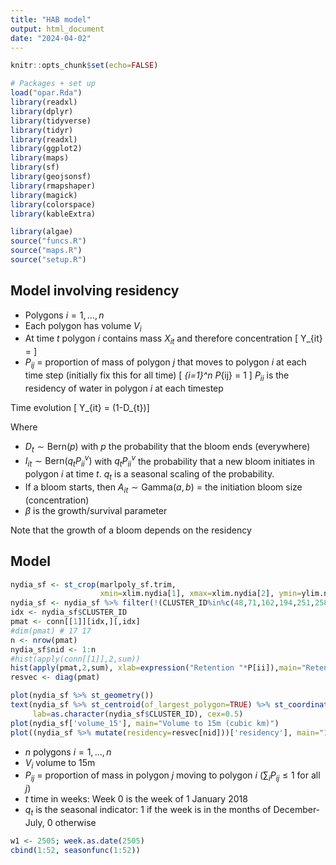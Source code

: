 ```yaml
---
title: "HAB model"
output: html_document
date: "2024-04-02"
---
```


```r
knitr::opts_chunk$set(echo=FALSE)
```

```r
# Packages + set up
load("opar.Rda")
library(readxl)
library(dplyr)
library(tidyverse)
library(tidyr)
library(readxl)
library(ggplot2)
library(maps)
library(sf)
library(geojsonsf)
library(rmapshaper)
library(magick)
library(colorspace)
library(kableExtra)

library(algae)
source("funcs.R")
source("maps.R")
source("setup.R")
```

## Model involving residency

* Polygons $i=1,\ldots,n$
* Each polygon has volume $V_i$
* At time $t$ polygon $i$ contains mass $X_{it}$ and therefore concentration
  \[
     Y_{it} = \frac{X_{it}}{V_i}
  \]
* $P_{ij}$ = proportion of mass of polygon $j$ that moves to polygon $i$ at each time step (initially fix this for all time)
  \[
      \sum_{i=1}^n P_{ij} = 1 \qquad \text{(mass conservation)}
  \]
  $P_{ii}$ is the residency of water in polygon $i$ at each timestep

Time evolution
\[
   Y_{it} = (1-D_{t})\left[I_{it}A_{it} + \beta (P_{ii}/P_0)^{\lambda_2} V_i^{-1}\sum_{j=1}^n P_{ij} (P_{jj}/P_0)^{\lambda_1} V_j Y_{j,t-1}\right]
\]

Where

 * $D_{t}\sim\text{Bern}(p)$ with $p$ the probability that the bloom ends (everywhere)
 * $I_{it}\sim\text{Bern}(q_t P_{ii}^\nu)$ with $q_tP_{ii}^\nu$ the probability that a new bloom initiates
   in polygon $i$ at time $t$.  $q_t$ is a seasonal scaling of the probability.
 * If a bloom starts, then $A_{it}\sim\text{Gamma}(a,b)$ = the initiation bloom size (concentration)
 * $\beta$ is the growth/survival parameter

Note that the growth of a bloom depends on the residency


## Model

```r
nydia_sf <- st_crop(marlpoly_sf.trim, 
                    xmin=xlim.nydia[1], xmax=xlim.nydia[2], ymin=ylim.nydia[1], ymax=ylim.nydia[2])
nydia_sf <- nydia_sf %>% filter(!(CLUSTER_ID%in%c(48,71,162,194,251,258,293,406)))
idx <- nydia_sf$CLUSTER_ID
pmat <- conn[[1]][idx,][,idx]
#dim(pmat) # 17 17
n <- nrow(pmat)
nydia_sf$nid <- 1:n
#hist(apply(conn[[1]],2,sum))
hist(apply(pmat,2,sum), xlab=expression("Retention "*P[ii]),main="Retention",breaks=11)
resvec <- diag(pmat)
```

```r
plot(nydia_sf %>% st_geometry())
text(nydia_sf %>% st_centroid(of_largest_polygon=TRUE) %>% st_coordinates(), 
     lab=as.character(nydia_sf$CLUSTER_ID), cex=0.5)
plot(nydia_sf['volume_15'], main="Volume to 15m (cubic km)")
plot((nydia_sf %>% mutate(residency=resvec[nid]))['residency'], main="1 week water residency")
```


 * $n$ polygons $i=1,\ldots,n$
 * $V_i$ volume to 15m
 * $P_{ij}$ = proportion of mass in polygon $j$ moving to polygon $i$ ($\sum_i P_{ij}\leq 1$ for all $j$)
 * $t$ time in weeks: Week 0 is the week of 1 January 2018
 * $q_t$ is the seasonal indicator: 1 if the week is in the months of December-July, 0 otherwise
 
```r
w1 <- 2505; week.as.date(2505)
cbind(1:52, seasonfunc(1:52))

```







